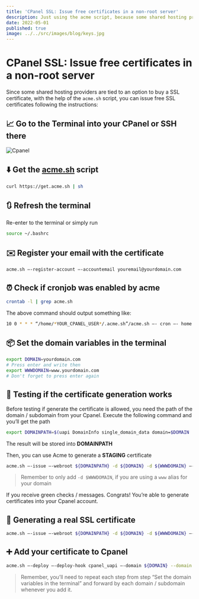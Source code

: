 ```yaml
---
title: 'CPanel SSL: Issue free certificates in a non-root server'
description: Just using the acme script, because some shared hosting providers are tied to an option to buy a SSL certificate.
date: 2022-05-01
published: true
image: ../../src/images/blog/keys.jpg
---
```


# CPanel SSL: Issue free certificates in a non-root server

Since some shared hosting providers are tied to an option to buy a SSL certificate, with the help of the `acme.sh` script, you can issue free SSL certificates following the instructions:

## 📈 Go to the Terminal into your CPanel or SSH there

![Cpanel](./cpanel.png)

## ⬇️ Get the [acme.sh](http://acme.sh/) script

```bash
curl https://get.acme.sh | sh
```

## 🔃 Refresh the terminal

Re-enter to the terminal or simply run

```bash
source ~/.bashrc
```

## ✉️ Register your email with the certificate

```bash
acme.sh —-register-account —-accountemail youremail@yourdomain.com
```

## ⏰ Check if cronjob was enabled by acme

```bash
crontab -l | grep acme.sh
```

The above command should output something like:

```bash
10 0 * * * “/home/*YOUR_CPANEL_USER*/.acme.sh”/acme.sh —- cron —- home “/home/*YOUR_CPANEL_USER*/.acme.sh” > /dev/null
```

## 📦 Set the domain variables in the terminal

```bash
export DOMAIN=yourdomain.com
# Press enter and write then
export WWWDOMAIN=www.yourdomain.com
# Don't forget to press enter again
```

## 🔑 Testing if the certificate generation works

Before testing if generate the certificate is allowed, you need the path of the domain / subdomain from your Cpanel. Execute the following command and you’ll get the path

```bash
export DOMAINPATH=$(uapi DomainInfo single_domain_data domain=$DOMAIN | grep documentroot| cut -d " " -f 6)
```

The result will be stored into **DOMAINPATH**

Then, you can use Acme to generate a **STAGING** certificate

```bash
acme.sh —-issue —-webroot ${DOMAINPATH} -d ${DOMAIN} -d ${WWWDOMAIN} —-staging
```

> Remember to only add `-d $WWWDOMAIN`, if you are using a `www` alias for your domain

If you receive green checks / messages. Congrats! You’re able to generate certificates into your Cpanel account.

## 🍄 Generating a real SSL certificate

```bash
acme.sh —-issue —-webroot ${DOMAINPATH} -d ${DOMAIN} -d ${WWWDOMAIN} —-force
```

## ➕ Add your certificate to Cpanel

```bash
acme.sh —-deploy —-deploy-hook cpanel_uapi —-domain ${DOMAIN} --domain ${WWWDOMAIN}
```

> Remember, you’ll need to repeat each step from step “Set the domain variables in the terminal” and forward by each domain / subdomain whenever you add it.
